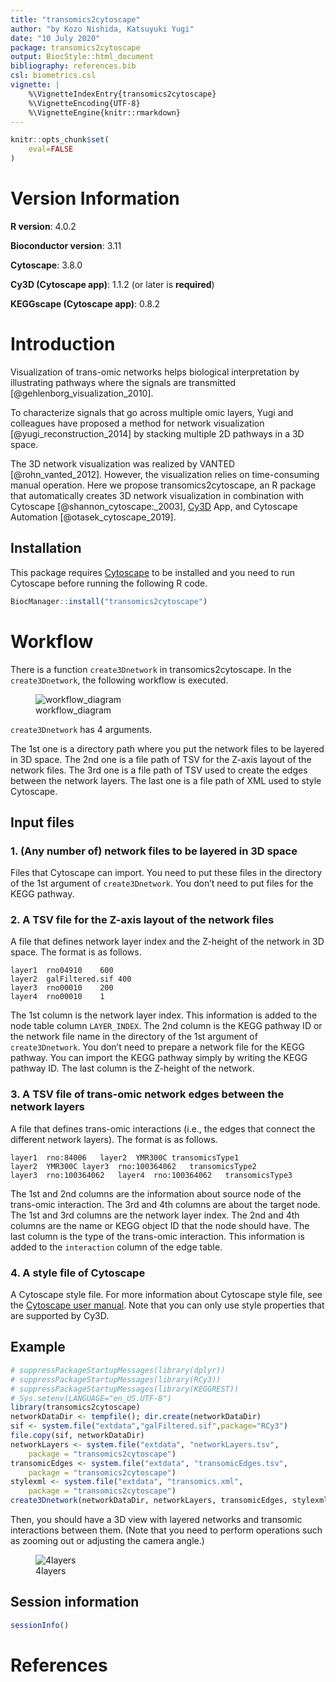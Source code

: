 ```yaml
---
title: "transomics2cytoscape"
author: "by Kozo Nishida, Katsuyuki Yugi"
date: "10 July 2020"
package: transomics2cytoscape
output: BiocStyle::html_document
bibliography: references.bib
csl: biometrics.csl
vignette: |
    %\VignetteIndexEntry{transomics2cytoscape}
    %\VignetteEncoding{UTF-8}
    %\VignetteEngine{knitr::rmarkdown}
---
```


```r
knitr::opts_chunk$set(
    eval=FALSE
)
```

# Version Information

**R version**: 4.0.2

**Bioconductor version**: 3.11

**Cytoscape**: 3.8.0

**Cy3D (Cytoscape app)**: 1.1.2 (or later is **required**)

**KEGGscape (Cytoscape app)**: 0.8.2

# Introduction

Visualization of trans-omic networks helps biological interpretation by
illustrating pathways where the signals are transmitted
[@gehlenborg_visualization_2010].

To characterize signals that go across multiple omic layers, Yugi and
colleagues have proposed a method for network visualization
[@yugi_reconstruction_2014] by stacking multiple 2D pathways in a 3D space.

The 3D network visualization was realized by VANTED [@rohn_vanted_2012].
However, the visualization relies on time-consuming manual operation.
Here we propose transomics2cytoscape, an R package that automatically creates
3D network visualization in combination with
Cytoscape [@shannon_cytoscape:_2003],
[Cy3D](http://apps.cytoscape.org/apps/cy3d) App, and
Cytoscape Automation [@otasek_cytoscape_2019].


## Installation

This package requires [Cytoscape](https://cytoscape.org/) to be installed and
you need to run Cytoscape before running the following R code.

```r
BiocManager::install("transomics2cytoscape")
```

# Workflow

There is a function `create3Dnetwork` in transomics2cytoscape.
In the `create3Dnetwork`, the following workflow is executed.

![workflow_diagram](../man/figures/workflow_diagram.jpg)

`create3Dnetwork` has 4 arguments.

The 1st one is a directory path where you put the network files
to be layered in 3D space.
The 2nd one is a file path of TSV for the Z-axis layout of the network files.
The 3rd one is a file path of TSV used to create the edges between the network
layers.
The last one is a file path of XML used to style Cytoscape.

## Input files

### 1. (Any number of) network files to be layered in 3D space

Files that Cytoscape can import.
You need to put these files in the directory of the 1st argument of
`create3Dnetwork`.
You don't need to put files for the KEGG pathway.

### 2. A TSV file for the Z-axis layout of the network files

A file that defines network layer index and the Z-height of the network
in 3D space. The format is as follows.

```
layer1  rno04910    600
layer2  galFiltered.sif 400
layer3  rno00010    200
layer4  rno00010    1
```

The 1st column is the network layer index.
This information is added to the node table column `LAYER_INDEX`.
The 2nd column is the KEGG pathway ID or the network file name in the directory
of the 1st argument of `create3Dnetwork`.
You don't need to prepare a network file for the KEGG pathway.
You can import the KEGG pathway simply by writing the KEGG pathway ID.
The last column is the Z-height of the network.

### 3. A TSV file of trans-omic network edges between the network layers

A file that defines trans-omic interactions
(i.e., the edges that connect the different network layers).
The format is as follows.

```
layer1  rno:84006   layer2  YMR300C transomicsType1
layer2  YMR300C layer3  rno:100364062   transomicsType2
layer3  rno:100364062   layer4  rno:100364062   transomicsType3
```

The 1st and 2nd columns are the information about source node of
the trans-omic interaction.
The 3rd and 4th columns are about the target node.
The 1st and 3rd columns are the network layer index.
The 2nd and 4th columns are the name or KEGG object ID that the node should 
have.
The last column is the type of the trans-omic interaction.
This information is added to the `interaction` column of the edge table.

### 4. A style file of Cytoscape

A Cytoscape style file.
For more information about Cytoscape style file, see the
[Cytoscape user manual](http://manual.cytoscape.org/en/stable/Styles.html).
Note that you can only use style properties that are supported by Cy3D.

## Example

```r
# suppressPackageStartupMessages(library(dplyr))
# suppressPackageStartupMessages(library(RCy3))
# suppressPackageStartupMessages(library(KEGGREST))
# Sys.setenv(LANGUAGE="en_US.UTF-8") 
library(transomics2cytoscape)
networkDataDir <- tempfile(); dir.create(networkDataDir)
sif <- system.file("extdata","galFiltered.sif",package="RCy3")
file.copy(sif, networkDataDir)
networkLayers <- system.file("extdata", "networkLayers.tsv",
    package = "transomics2cytoscape")
transomicEdges <- system.file("extdata", "transomicEdges.tsv",
    package = "transomics2cytoscape")
stylexml <- system.file("extdata", "transomics.xml",
    package = "transomics2cytoscape")
create3Dnetwork(networkDataDir, networkLayers, transomicEdges, stylexml)
```

Then, you should have a 3D view with layered networks and transomic
interactions between them.
(Note that you need to perform operations such as zooming out or adjusting the
camera angle.)

![4layers](../man/figures/4layers.jpg)


## Session information {.unnumbered}

```r
sessionInfo()
```

# References
